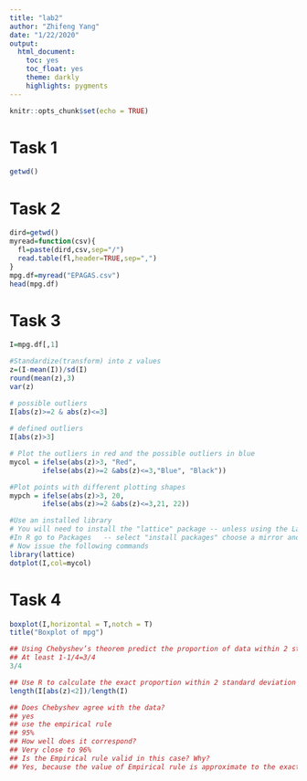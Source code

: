 ```yaml
---
title: "lab2"
author: "Zhifeng Yang"
date: "1/22/2020"
output: 
  html_document:
    toc: yes
    toc_float: yes
    theme: darkly
    highlights: pygments
---
```


```r
knitr::opts_chunk$set(echo = TRUE)
```

# Task 1
```r
getwd()
```

# Task 2
```r
dird=getwd()
myread=function(csv){
  fl=paste(dird,csv,sep="/")
  read.table(fl,header=TRUE,sep=",")
}
mpg.df=myread("EPAGAS.csv")
head(mpg.df)
```

# Task 3
```r
I=mpg.df[,1]

#Standardize(transform) into z values
z=(I-mean(I))/sd(I)
round(mean(z),3)
var(z)

# possible outliers
I[abs(z)>=2 & abs(z)<=3]
 
# defined outliers
I[abs(z)>3]

# Plot the outliers in red and the possible outliers in blue
mycol = ifelse(abs(z)>3, "Red",
        ifelse(abs(z)>=2 &abs(z)<=3,"Blue", "Black"))  

#Plot points with different plotting shapes        
mypch = ifelse(abs(z)>3, 20,
        ifelse(abs(z)>=2 &abs(z)<=3,21, 22))

#Use an installed library 
# You will need to install the "lattice" package -- unless using the Lab computers
#In R go to Packages   -- select "install packages" choose a mirror and then the "lattice" package
# Now issue the following commands
library(lattice)
dotplot(I,col=mycol)
```

# Task 4
```r
boxplot(I,horizontal = T,notch = T)
title("Boxplot of mpg")

## Using Chebyshev’s theorem predict the proportion of data within 2 standard deviations of the mean of the mpg data
## At least 1-1/4=3/4
3/4

## Use R to calculate the exact proportion within 2 standard deviation of the mean.
length(I[abs(z)<2])/length(I)

## Does Chebyshev agree with the data?
## yes
## use the empirical rule
## 95%
## How well does it correspond?
## Very close to 96%
## Is the Empirical rule valid in this case? Why?
## Yes, because the value of Empirical rule is approximate to the exact value.
```





